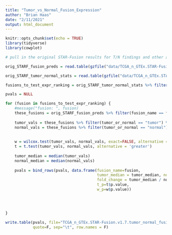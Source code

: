 ```yaml
---
title: "Tumor_vs_Normal_Fusion_Expression"
author: "Brian Haas"
date: "2/11/2021"
output: html_document
---
```



```r
knitr::opts_chunk$set(echo = TRUE)
library(tidyverse)
library(cowplot)
```

```r
# pull in the original STAR-Fusion results for T/N findings and other annotated fusion attributes.

orig_STARF_fusion_preds = read.table(gzfile("data/TCGA_n_GTEx.STAR-Fusion.v1.7.fusion_preds.tsv.gz"), header=T, sep="\t", stringsAsFactors = F)

orig_STARF_tumor_normal_stats = read.table(gzfile("data/TCGA_n_GTEx.STAR-Fusion.v1.7.tumor_normal_stats.tsv.gz"), header=T, sep="\t", stringsAsFactors = F)


```



```r

fusions_to_test_expr_ranking = orig_STARF_tumor_normal_stats %>% filter(tumor > 3 & normal > 3) %>% pull(fusion_name)

pvals = NULL

for (fusion in fusions_to_test_expr_ranking) {
    #message("fusion: ", fusion)
    these_fusions = orig_STARF_fusion_preds %>% filter(fusion_name == fusion) %>% filter(is_primary)
    
    tumor_vals = these_fusions %>% filter(tumor_or_normal == "tumor") %>% pull(FFPM)
    normal_vals = these_fusions %>% filter(tumor_or_normal == "normal") %>% pull(FFPM)
    
    
    w = wilcox.test(tumor_vals, normal_vals, exact=FALSE, alternative = 'greater')
    t = t.test(tumor_vals, normal_vals, alternative = 'greater')
    
    tumor_median = median(tumor_vals)
    normal_median = median(normal_vals)
    
    pvals = bind_rows(pvals, data.frame(fusion_name=fusion,
                                        tumor_median = tumor_median, normal_median = normal_median,
                                        fold_change = tumor_median / normal_median,
                                        t_p=t$p.value,
                                        w_p=w$p.value))
    
    
    
  
}

```

```r

write.table(pvals, file="TCGA_n_GTEx.STAR-Fusion.v1.7.tumor_normal_fusion_expression_comparison_stats.tsv", 
            quote=F, sep="\t", row.names = F)


```
